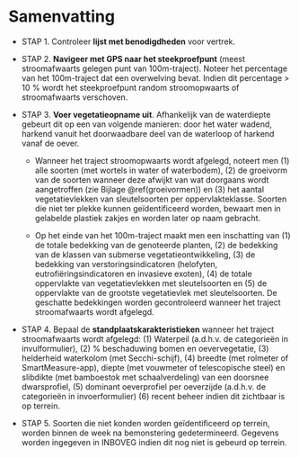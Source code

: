 # Samenvatting

```{=html}
<!--
Een samenvattende opsomming van de te volgen stappen.
Gebruik eventueel een stroomschema indien dit het protocol kan verduidelijken.
-->
```
-   STAP 1.
    Controleer **lijst met benodigdheden** voor vertrek.

-   STAP 2.
    **Navigeer met GPS naar het steekproefpunt** (meest stroomafwaarts gelegen punt van 100m-traject).
    Noteer het percentage van het 100m-traject dat een overwelving bevat.
    Indien dit percentage \> 10 % wordt het steekproefpunt random stroomopwaarts of stroomafwaarts verschoven.

-   STAP 3.
    **Voer vegetatieopname uit**.
    Afhankelijk van de waterdiepte gebeurt dit op een van volgende manieren: door het water wadend, harkend vanuit het doorwaadbare deel van de waterloop of harkend vanaf de oever.

    -   Wanneer het traject stroomopwaarts wordt afgelegd, noteert men (1) alle soorten (met wortels in water of waterbodem), (2) de groeivorm van de soorten wanneer deze afwijkt van wat doorgaans wordt aangetroffen (zie Bijlage \@ref(groeivormen)) en (3) het aantal vegetatievlekken van sleutelsoorten per oppervlakteklasse.
        Soorten die niet ter plekke kunnen geïdentificeerd worden, bewaart men in gelabelde plastiek zakjes en worden later op naam gebracht.

    -   Op het einde van het 100m-traject maakt men een inschatting van (1) de totale bedekking van de genoteerde planten, (2) de bedekking van de klassen van submerse vegetatieontwikkeling, (3) de bedekking van verstoringsindicatoren (helofyten, eutrofiëringsindicatoren en invasieve exoten), (4) de totale oppervlakte van vegetatievlekken met sleutelsoorten en (5) de oppervlakte van de grootste vegetatievlek met sleutelsoorten.
        De geschatte bedekkingen worden gecontroleerd wanneer het traject stroomafwaarts wordt afgelegd.

-   STAP 4.
    Bepaal de **standplaatskarakteristieken** wanneer het traject stroomafwaarts wordt afgelegd: (1) Waterpeil (a.d.h.v. de categorieën in invulformulier), (2) % beschaduwing bomen en oevervegetatie, (3) helderheid waterkolom (met Secchi-schijf), (4) breedte (met rolmeter of SmartMeasure-app), diepte (met vouwmeter of telescopische steel) en slibdikte (met bamboestok met schaalverdeling) van een doorsnee dwarsprofiel, (5) dominant oeverprofiel per oeverzijde (a.d.h.v. de categorieën in invoerformulier) (6) recent beheer indien dit zichtbaar is op terrein.

-   STAP 5.
    Soorten die niet konden worden geïdentificeerd op terrein, worden binnen de week na bemonstering gedetermineerd.
    Gegevens worden ingegeven in INBOVEG indien dit nog niet is gebeurd op terrein.
